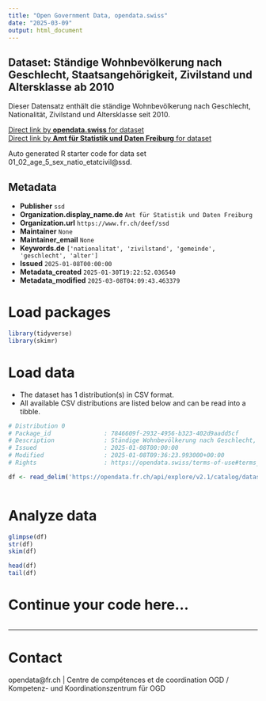 ```yaml
---
title: "Open Government Data, opendata.swiss"
date: "2025-03-09"
output: html_document
---
```


## Dataset: Ständige Wohnbevölkerung nach Geschlecht, Staatsangehörigkeit, Zivilstand und Altersklasse ab 2010

Dieser Datensatz enthält die ständige Wohnbevölkerung nach Geschlecht, Nationalität, Zivilstand und Altersklasse seit 2010.

[Direct link by **opendata.swiss** for dataset](https://opendata.swiss/de/dataset/standige-wohnbevolkerung-nach-geschlecht-staatsangehorigkeit-zivilstand-und-altersklasse-a-2010)<br>
[Direct link by **Amt für Statistik und Daten Freiburg** for dataset](https://opendata.fr.ch/explore/dataset/01_02_age_5_sex_natio_etatcivil/)

Auto generated R starter code for data set 01_02_age_5_sex_natio_etatcivil@ssd.

## Metadata

- **Publisher** `ssd`
- **Organization.display_name.de** `Amt für Statistik und Daten Freiburg`
- **Organization.url** `https://www.fr.ch/deef/ssd`
- **Maintainer** `None`
- **Maintainer_email** `None`
- **Keywords.de** `['nationalitat', 'zivilstand', 'gemeinde', 'geschlecht', 'alter']`
- **Issued** `2025-01-08T00:00:00`
- **Metadata_created** `2025-01-30T19:22:52.036540`
- **Metadata_modified** `2025-03-08T04:09:43.463379`


# Load packages

```r

library(tidyverse)
library(skimr)

```

# Load data

-   The dataset has 1 distribution(s) in CSV format.
-   All available CSV distributions are listed below and can be read into a tibble.

```r

# Distribution 0
# Package_id               : 7846609f-2932-4956-b323-402d9aadd5cf
# Description              : Ständige Wohnbevölkerung nach Geschlecht, Staatsangehörigkeit, Zivilstand und Altersklasse ab 2010 (csv)
# Issued                   : 2025-01-08T00:00:00
# Modified                 : 2025-01-08T09:36:23.993000+00:00
# Rights                   : https://opendata.swiss/terms-of-use#terms_by

df <- read_delim('https://opendata.fr.ch/api/explore/v2.1/catalog/datasets/01_02_age_5_sex_natio_etatcivil/exports/csv?use_labels=true')



```

# Analyze data

```r

glimpse(df)
str(df)
skim(df)

head(df)
tail(df)

```

# Continue your code here...

```r

```

------------------------------------------------------------------------

# Contact

opendata@fr.ch | Centre de compétences et de coordination OGD / Kompetenz- und Koordinationszentrum für OGD
